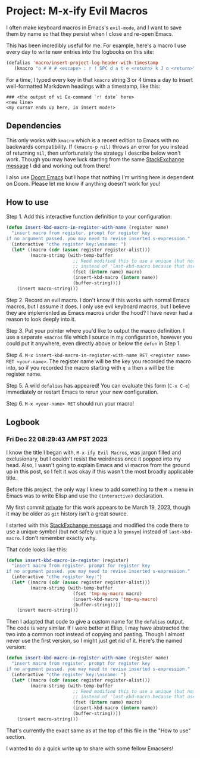 # Project: M-x-ify Evil Macros 

I often make keyboard macros in Emacs's `evil-mode`, and I want to save them by name so that they persist when I close and re-open Emacs.

This has been incredibly useful for me. For example, here's a macro I use every day to write new entries into the logbooks on this site:

```lisp
(defalias 'macro/insert-project-log-header-with-timestamp
   (kmacro "o # # # <escape> : r ! SPC d a t e <return> k J o <return>"))
```

For a time, I typed every key in that `kmacro` string 3 or 4 times a day to insert well-formatted Markdown headings with a timestamp, like this:

```text
### <the output of vi Ex-command `r! date` here>
<new line>
<my cursor ends up here, in insert mode!>
```

## Dependencies

This only works with `kmacro` which is a recent edition to Emacs with no backwards compatibility. If `(kmacro-p nil)` throws an error for you instead of returning `nil`, then unfortunately the strategy I describe below won't work. Though you may have luck starting from the same [StackExchange message](https://emacs.stackexchange.com/a/68341) I did and working out from there!

I also use [Doom Emacs](https://github.com/doomemacs/doomemacs) but I hope that nothing I'm writing here is dependent on Doom. Please let me know if anything doesn't work for you!

## How to use

Step 1. Add this interactive function definition to your configuration:

```lisp
(defun insert-kbd-macro-in-register-with-name (register name)
  "insert macro from register. prompt for register key
if no argument passed. you may need to revise inserted s-expression."
  (interactive "cthe register key:\nsname: ")
  (let* ((macro (cdr (assoc register register-alist)))
         (macro-string (with-temp-buffer
                         ;; Reed modified this to use a unique (but not safe) symbol
                         ;; instead of 'last-kbd-macro because that uses defalias instead
                         (fset (intern name) macro)
                         (insert-kbd-macro (intern name))
                         (buffer-string))))
    (insert macro-string)))
```

Step 2. Record an evil macro. I don't know if this works with normal Emacs macros, but I assume it does. I only use evil keyboard macros, but I believe they are implemented as Emacs macros under the hood? I have never had a reason to look deeply into it.

Step 3. Put your pointer where you'd like to output the macro definition. I use a separate `+macros` file which I source in my configuration, however you could put it anywhere, even directly above or below the `defun` in Step 1.

Step 4. `M-x insert-kbd-macro-in-register-with-name RET <register name> RET <your-name>`. The register name will be the key you recorded the macro into, so if you recorded the macro starting with `q a` then `a` will be the register name.

Step 5. A wild `defalias` has appeared! You can evaluate this form (`C-x C-e`) immediately or restart Emacs to rerun your new configuration.

Step 6. `M-x <your-name> RET` should run your macro!

## Logbook

### Fri Dec 22 08:29:43 AM PST 2023

I know the title I began with, `M-x-ify Evil Macros`, was jargon filled and exclusionary, but I couldn't resist the weirdness once it popped into my head. Also, I wasn't going to explain Emacs and vi macros from the ground up in this post, so I felt it was okay if this wasn't the most broadly applicable title.

Before this project, the only way I knew to add something to the `M-x` menu in Emacs was to write Elisp and use the `(interactive)` declaration.

My first commit [private](https://github.com/reedspool/dotfiles/blob/3d19e4ccdadb221ca81aaa206e4c16ac4f345e10/emacs/dot_doom.d/%2Bfunctions.el#L743) for this work appears to be March 19, 2023, though it may be older as `git` history isn't a great source.

I started with this [StackExchange message](https://emacs.stackexchange.com/a/68341) and modified the code there to use a unique symbol (but not safely unique a la `gensym`) instead of `last-kbd-macro`. I don't remember exactly why.

That code looks like this:

```lisp
(defun insert-kbd-macro-in-register (register)
  "insert macro from register. prompt for register key
if no argument passed. you may need to revise inserted s-expression."
  (interactive "cthe register key:")
  (let* ((macro (cdr (assoc register register-alist)))
         (macro-string (with-temp-buffer
                         (fset 'tmp-my-macro macro)
                         (insert-kbd-macro 'tmp-my-macro)
                         (buffer-string))))
    (insert macro-string)))
```

Then I adapted that code to give a custom name for the `defalias` output. The code is very similar. If I were better at Elisp, I may have abstracted the two into a common root instead of copying and pasting. Though I almost never use the first version, so I might just get rid of it. Here's the named version:

```lisp
(defun insert-kbd-macro-in-register-with-name (register name)
  "insert macro from register. prompt for register key
if no argument passed. you may need to revise inserted s-expression."
  (interactive "cthe register key:\nsname: ")
  (let* ((macro (cdr (assoc register register-alist)))
         (macro-string (with-temp-buffer
                         ;; Reed modified this to use a unique (but not safe) symbol
                         ;; instead of 'last-kbd-macro because that uses defalias instead
                         (fset (intern name) macro)
                         (insert-kbd-macro (intern name))
                         (buffer-string))))
    (insert macro-string)))
```

That's currently the exact same as at the top of this file in the "How to use" section.

I wanted to do a quick write up to share with some fellow Emacsers!
